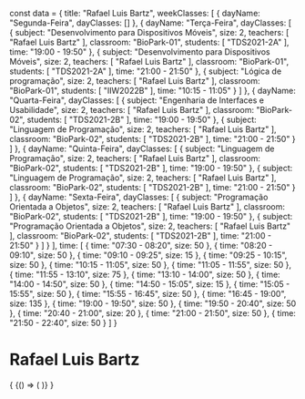 const data = {
  title: "Rafael Luis Bartz",
  weekClasses: [
    {
      dayName: "Segunda-Feira",
      dayClasses: []
    },
    {
      dayName: "Terça-Feira",
      dayClasses: [
        {
          subject: "Desenvolvimento para Dispositivos Móveis",
          size: 2,
          teachers: [
            "Rafael Luis Bartz"
          ],
          classroom: "BioPark-01",
          students: [
            "TDS2021-2A"
          ],
          time: "19:00 - 19:50"
        },
        {
          subject: "Desenvolvimento para Dispositivos Móveis",
          size: 2,
          teachers: [
            "Rafael Luis Bartz"
          ],
          classroom: "BioPark-01",
          students: [
            "TDS2021-2A"
          ],
          time: "21:00 - 21:50"
        },
        {
          subject: "Lógica de programação",
          size: 2,
          teachers: [
            "Rafael Luis Bartz"
          ],
          classroom: "BioPark-01",
          students: [
            "IIW2022B"
          ],
          time: "10:15 - 11:05"
        }
      ]
    },
    {
      dayName: "Quarta-Feira",
      dayClasses: [
        {
          subject: "Engenharia de Interfaces e Usabilidade",
          size: 2,
          teachers: [
            "Rafael Luis Bartz"
          ],
          classroom: "BioPark-02",
          students: [
            "TDS2021-2B"
          ],
          time: "19:00 - 19:50"
        },
        {
          subject: "Linguagem de Programação",
          size: 2,
          teachers: [
            "Rafael Luis Bartz"
          ],
          classroom: "BioPark-02",
          students: [
            "TDS2021-2B"
          ],
          time: "21:00 - 21:50"
        }
      ]
    },
    {
      dayName: "Quinta-Feira",
      dayClasses: [
        {
          subject: "Linguagem de Programação",
          size: 2,
          teachers: [
            "Rafael Luis Bartz"
          ],
          classroom: "BioPark-02",
          students: [
            "TDS2021-2B"
          ],
          time: "19:00 - 19:50"
        },
        {
          subject: "Linguagem de Programação",
          size: 2,
          teachers: [
            "Rafael Luis Bartz"
          ],
          classroom: "BioPark-02",
          students: [
            "TDS2021-2B"
          ],
          time: "21:00 - 21:50"
        }
      ]
    },
    {
      dayName: "Sexta-Feira",
      dayClasses: [
        {
          subject: "Programação Orientada a Objetos",
          size: 2,
          teachers: [
            "Rafael Luis Bartz"
          ],
          classroom: "BioPark-02",
          students: [
            "TDS2021-2B"
          ],
          time: "19:00 - 19:50"
        },
        {
          subject: "Programação Orientada a Objetos",
          size: 2,
          teachers: [
            "Rafael Luis Bartz"
          ],
          classroom: "BioPark-02",
          students: [
            "TDS2021-2B"
          ],
          time: "21:00 - 21:50"
        }
      ]
    }
  ],
  time: [
    {
      time: "07:30 - 08:20",
      size: 50
    },
    {
      time: "08:20 - 09:10",
      size: 50
    },
    {
      time: "09:10 - 09:25",
      size: 15
    },
    {
      time: "09:25 - 10:15",
      size: 50
    },
    {
      time: "10:15 - 11:05",
      size: 50
    },
    {
      time: "11:05 - 11:55",
      size: 50
    },
    {
      time: "11:55 - 13:10",
      size: 75
    },
    {
      time: "13:10 - 14:00",
      size: 50
    },
    {
      time: "14:00 - 14:50",
      size: 50
    },
    {
      time: "14:50 - 15:05",
      size: 15
    },
    {
      time: "15:05 - 15:55",
      size: 50
    },
    {
      time: "15:55 - 16:45",
      size: 50
    },
    {
      time: "16:45 - 19:00",
      size: 135
    },
    {
      time: "19:00 - 19:50",
      size: 50
    },
    {
      time: "19:50 - 20:40",
      size: 50
    },
    {
      time: "20:40 - 21:00",
      size: 20
    },
    {
      time: "21:00 - 21:50",
      size: 50
    },
    {
      time: "21:50 - 22:40",
      size: 50
    }
  ]
}

# Rafael Luis Bartz

<div>
  {
    <BrowserOnly>
      {() => (
        <Grid
          title={data.title}
          weekClasses={data.weekClasses}
          time={data.time}
        />
      )}
    </BrowserOnly>
  }
</div>
